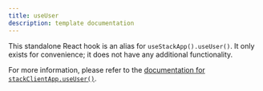 ```yaml
---
title: useUser
description: template documentation
---
```


This standalone React hook is an alias for `useStackApp().useUser()`. It only exists for convenience; it does not have any additional functionality.

For more information, please refer to the [documentation for `stackClientApp.useUser()`](../objects/stack-app.mdx#stackclientappuseuseroptions).

